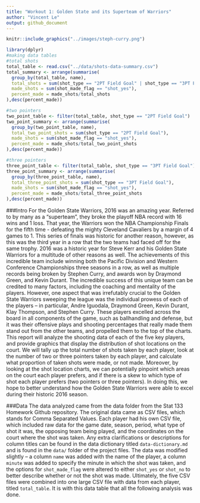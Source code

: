 ```yaml
---
title: "Workout 1: Golden State and its Superteam of Warriors"
author: "Vincent Le"
output: github_document
---
```


```r
knitr::include_graphics("../images/steph-curry.png")
```

```r
library(dplyr)
#making data tables
#total shots
total_table <- read.csv("../data/shots-data-summary.csv")
total_summary <- arrange(summarise(
  group_by(total_table, name),
  total_shots = sum(shot_type == "2PT Field Goal" | shot_type == "3PT Field Goal"),
  made_shots = sum(shot_made_flag == "shot_yes"),
  percent_made = made_shots/total_shots
),desc(percent_made))

#two pointers
two_point_table <- filter(total_table, shot_type == "2PT Field Goal")
two_point_summary <- arrange(summarise(
  group_by(two_point_table, name),
  total_two_point_shots = sum(shot_type == "2PT Field Goal"),
  made_shots = sum(shot_made_flag == "shot_yes"),
  percent_made = made_shots/total_two_point_shots
),desc(percent_made))

#three pointers
three_point_table <- filter(total_table, shot_type == "3PT Field Goal")
three_point_summary <- arrange(summarise(
  group_by(three_point_table, name),
  total_three_point_shots = sum(shot_type == "3PT Field Goal"),
  made_shots = sum(shot_made_flag == "shot_yes"),
  percent_made = made_shots/total_three_point_shots
),desc(percent_made))

```

###Intro
For the Golden State Warriors, 2016 was an amazing year. Referred to by many as a "superteam", they broke the playoff NBA record with 16 wins and 1 loss. That year, the Warriors won the NBA Championship Finals for the fifth time - defeating the mighty Cleveland Cavaliers by a margin of 4 games to 1. This series of finals was historic for another reason, however, as this was the third year in a row that the two teams had faced off for the same trophy. 2016 was a historic year for Steve Kerr and his Golden State Warriors for a multitude of other reasons as well. The achievements of this incredible team include winning both the Pacific Division and Western Conference Championships three seasons in a row, as well as multiple records being broken by Stephen Curry, and awards won by Draymond Green, and Kevin Durant. The incredible success of this unique team can be credited to many factors, including the coaching and mentality of the players. However, one aspect that was irrefutably crucial to the Golden State Warriors sweeping the league was the individual prowess of each of the players – in particular, Andre Iguodala, Draymond Green, Kevin Durant, Klay Thompson, and Stephen Curry. These players excelled across the board in all components of the game, such as ballhandling and defense, but it was their offensive plays  and shooting percentages that really made them stand out from the other teams, and propelled them to the top of the charts. This report will analyze the shooting data of each of the five key players, and provide graphics that display the distribution of shot locations on the court. We will tally up the total number of shots taken by each player, look at the number of two or three pointers taken by each player, and calculate what proportion of taken shots were made, or not made. Moreover, by looking at the shot location charts, we can potentially pinpoint which areas on the court each player prefers, and if there is a skew to which type of shot each player prefers (two pointers or three pointers).
In doing this, we hope to better understand how the Golden State Warriors were able to excel during their historic 2016 season.

###Data
The data analyzed came from the data folder from the Stat 133 Homework Github repository. The original data came as CSV files, which stands for Comma Separated Values. Each player had his own CSV file, which included raw data for the game date, season, period, what type of shot it was, the opposing team being played, and the coordinates on the court where the shot was taken. Any extra clarifications or descriptions for column titles can be found in the data dictionary titled `data-dictionary.md` and is found in the `data/` folder of the project files. The data was modified slightly – a column `name`  was added with the name of the player, a column `minute` was added to specify the minute in which the shot was taken, and the options for `shot_made_flag` were altered to either `shot_yes` or `shot_no` to better describe whether or not the shot was made. Ultimately, the five CSV files were combined into one large CSV file with data from each player, titled `total_table`. It is with this data table that all the following analysis was done.